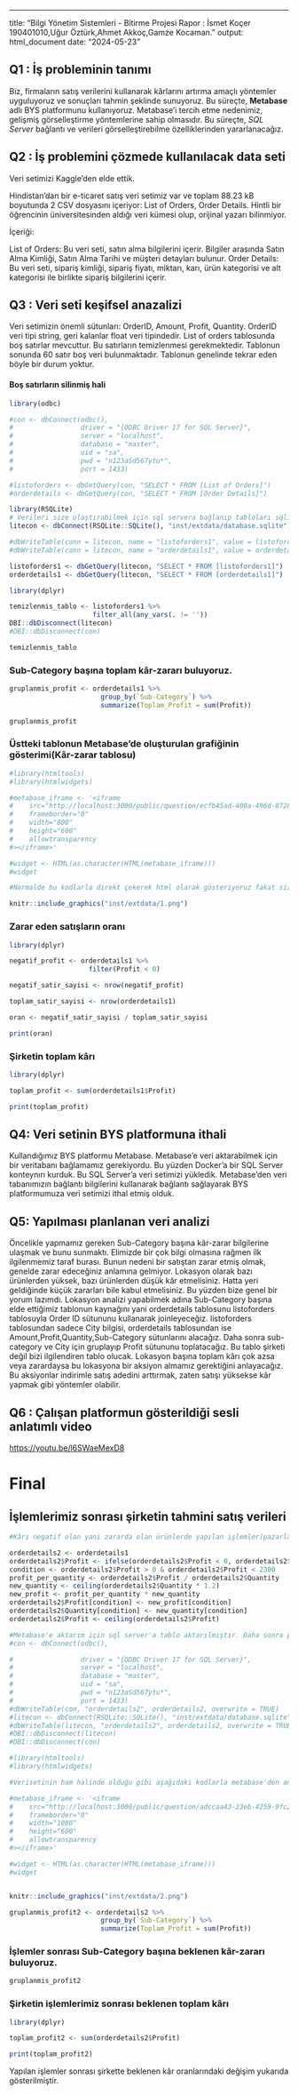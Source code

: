 ------------------------------------------------------------------------

title: "Bilgi Yönetim Sistemleri - Bitirme Projesi Rapor : İsmet Koçer 190401010,Uğur Öztürk,Ahmet Akkoç,Gamze Kocaman." output: html_document date: "2024-05-23"

## Q1 : İş probleminin tanımı

Biz, firmaların satış verilerini kullanarak kârlarını artırma amaçlı yöntemler uyguluyoruz ve sonuçları tahmin şeklinde sunuyoruz. Bu süreçte, **Metabase** adlı BYS platformunu kullanıyoruz. Metabase'i tercih etme nedenimiz, gelişmiş görselleştirme yöntemlerine sahip olmasıdır. Bu süreçte, *SQL Server* bağlantı ve verileri görselleştirebilme özelliklerinden yararlanacağız.

## Q2 : İş problemini çözmede kullanılacak data seti

Veri setimizi Kaggle'den elde ettik.

Hindistan’dan bir e-ticaret satış veri setimiz var ve toplam 88.23 kB boyutunda 2 CSV dosyasını içeriyor: List of Orders, Order Details. Hintli bir öğrencinin üniversitesinden aldığı veri kümesi olup, orijinal yazarı bilinmiyor.

İçeriği:

List of Orders: Bu veri seti, satın alma bilgilerini içerir. Bilgiler arasında Satın Alma Kimliği, Satın Alma Tarihi ve müşteri detayları bulunur. Order Details: Bu veri seti, sipariş kimliği, sipariş fiyatı, miktarı, karı, ürün kategorisi ve alt kategorisi ile birlikte sipariş bilgilerini içerir.

## Q3 : Veri seti keşifsel anazalizi

Veri setimizin önemli sütunları: OrderID, Amount, Profit, Quantity. OrderID veri tipi string, geri kalanlar float veri tipindedir. List of orders tablosunda boş satırlar mevcuttur. Bu satırların temizlenmesi gerekmektedir. Tablonun sonunda 60 satır boş veri bulunmaktadır. Tablonun genelinde tekrar eden böyle bir durum yoktur.


#### Boş satırların silinmiş hali

```r
library(odbc)

#con <- dbConnect(odbc(),
#                 driver = "{ODBC Driver 17 for SQL Server}",
#                 server = "localhost",
#                 database = "master",
#                 uid = "sa",
#                 pwd = "n123aSd567ytu*",
#                 port = 1433)

#listoforders <- dbGetQuery(con, "SELECT * FROM [List of Orders]")
#orderdetails <- dbGetQuery(con, "SELECT * FROM [Order Details]")

library(RSQLite)
# Verileri size ulaştırabilmek için sql servera bağlanıp tabloları sqlite olarak proje dosyalarının içine kaydettik.
litecon <- dbConnect(RSQLite::SQLite(), "inst/extdata/database.sqlite")

#dbWriteTable(conn = litecon, name = "listoforders1", value = listoforders, row.names = FALSE,overwrite = TRUE)
#dbWriteTable(conn = litecon, name = "orderdetails1", value = orderdetails, row.names = FALSE,overwrite = TRUE)

listoforders1 <- dbGetQuery(litecon, "SELECT * FROM [listoforders1]")
orderdetails1 <- dbGetQuery(litecon, "SELECT * FROM [orderdetails1]")

library(dplyr)

temizlenmis_tablo <- listoforders1 %>%
                     filter_all(any_vars(. != ''))
DBI::dbDisconnect(litecon)
#DBI::dbDisconnect(con)


```

```r
temizlenmis_tablo
```

### Sub-Category başına toplam kâr-zararı buluyoruz.

```r
gruplanmis_profit <- orderdetails1 %>%
                       group_by(`Sub-Category`) %>%
                       summarize(Toplam_Profit = sum(Profit))
```

```r
gruplanmis_profit
```

### Üstteki tablonun Metabase'de oluşturulan grafiğinin gösterimi(Kâr-zarar tablosu)

```r
#library(htmltools)
#library(htmlwidgets)

#metabase_iframe <- '<iframe
#    src="http://localhost:3000/public/question/ecfb45ad-400a-496d-8728-4bee203df452"
#    frameborder="0"
#    width="800"
#    height="600"
#    allowtransparency
#></iframe>'

#widget <- HTML(as.character(HTML(metabase_iframe)))
#widget

#Normalde bu kodlarla direkt çekerek html olarak gösteriyoruz fakat sizin bilgisayarınızda gözükebilmesi için üstteki kodları çalıştırıp çıkan html'i png haline getirerek dosyaların arasına koyduk.

knitr::include_graphics("inst/extdata/1.png")


```

### Zarar eden satışların oranı

```r
library(dplyr)

negatif_profit <- orderdetails1 %>%
                    filter(Profit < 0)

negatif_satir_sayisi <- nrow(negatif_profit)

toplam_satir_sayisi <- nrow(orderdetails1)

oran <- negatif_satir_sayisi / toplam_satir_sayisi

print(oran)
```

### Şirketin toplam kârı

```r
library(dplyr)

toplam_profit <- sum(orderdetails1$Profit)

print(toplam_profit)


```

## Q4: Veri setinin BYS platformuna ithali

Kullandığımız BYS platformu Metabase. Metabase'e veri aktarabilmek için bir veritabanı bağlamamız gerekiyordu. Bu yüzden Docker'a bir SQL Server konteynırı kurduk. Bu SQL Server'a veri setimizi yükledik. Metabase'den veri tabanımızın bağlantı bilgilerini kullanarak bağlantı sağlayarak BYS platformumuza veri setimizi ithal etmiş olduk.

## Q5: Yapılması planlanan veri analizi

Öncelikle yapmamız gereken Sub-Category başına kâr-zarar bilgilerine ulaşmak ve bunu sunmaktı. Elimizde bir çok bilgi olmasına rağmen ilk ilgilenmemiz taraf burası. Bunun nedeni bir satıştan zarar etmiş olmak, genelde zarar edeceğiniz anlamına gelmiyor. Lokasyon olarak bazı ürünlerden yüksek, bazı ürünlerden düşük kâr etmelisiniz. Hatta yeri geldiğinde küçük zararları bile kabul etmelisiniz. Bu yüzden bize genel bir yorum lazımdı. Lokasyon analizi yapabilmek adına Sub-Category başına elde ettiğimiz tablonun kaynağını yani orderdetails tablosunu listoforders tablosuyla Order ID sütununu kullanarak joinleyeceğiz. listoforders tablosundan sadece City bilgisi, orderdetails tablosundan ise Amount,Profit,Quantity,Sub-Category sütunlarını alacağız. Daha sonra sub-category ve City için gruplayıp Profit sütununu toplatacağız. Bu tablo şirketi değil bizi ilgilendiren tablo olucak. Lokasyon başına toplam kârı çok azsa veya zarardaysa bu lokasyona bir aksiyon almamız gerektiğini anlayacağız. Bu aksiyonlar indirimle satış adedini arttırmak, zaten satışı yüksekse kâr yapmak gibi yöntemler olabilir.

## Q6 : Çalışan platformun gösterildiği sesli anlatımlı video

<https://youtu.be/l6SWaeMexD8>


# Final 


## İşlemlerimiz sonrası şirketin tahmini satış verileri
```r
#Kârı negatif olan yani zararda olan ürünlerde yapılan işlemler(pazarlama,reklam,pazar analizi) sonrası %20 artış görüleceği varsayılmıştır. Zararda olmayan fakat kârı az olan ürünlerde ise satış adetinin %20 artacağı varsayılmıştır.

orderdetails2 <- orderdetails1
orderdetails2$Profit <- ifelse(orderdetails2$Profit < 0, orderdetails2$Profit * 0.8, orderdetails2$Profit)
condition <- orderdetails2$Profit > 0 & orderdetails2$Profit < 2300
profit_per_quantity <- orderdetails2$Profit / orderdetails2$Quantity
new_quantity <- ceiling(orderdetails2$Quantity * 1.2)
new_profit <- profit_per_quantity * new_quantity
orderdetails2$Profit[condition] <- new_profit[condition]
orderdetails2$Quantity[condition] <- new_quantity[condition]
orderdetails2$Profit <- ceiling(orderdetails2$Profit)

#Metabase'e aktarım için sql server'a tablo aktarılmıştır. Daha sonra paylaşım yapabilmek adına sqlite olarak proje içindeki database.sqlite veritabanına yazılmıştır.
#con <- dbConnect(odbc(),

#                 driver = "{ODBC Driver 17 for SQL Server}",
#                 server = "localhost",
#                 database = "master",
#                 uid = "sa",
#                 pwd = "n123aSd567ytu*",
#                 port = 1433)
#dbWriteTable(con, "orderdetails2", orderdetails2, overwrite = TRUE)
#litecon <- dbConnect(RSQLite::SQLite(), "inst/extdata/database.sqlite")
#dbWriteTable(litecon, "orderdetails2", orderdetails2, overwrite = TRUE)
#DBI::dbDisconnect(litecon)
#DBI::dbDisconnect(con)

#library(htmltools)
#library(htmlwidgets)

#Verisetinin ham halinde olduğu gibi aşağıdaki kodlarla metabase'den analizlerimiz sonrası oluşan grafiği direkt HTML olarak alabiliyoruz. Fakat knit'lediğimizde görüntüde sorun çıktığı için RStudio'da html olarak gelen veriyi direkt sağ altında çıkan butondan png olarak indirip projenin içine attık.

#metabase_iframe <- '<iframe
#    src="http://localhost:3000/public/question/adccaa43-23eb-4259-9fc2-3aa3a8a8f62f"
#    frameborder="0"
#    width="1080"
#    height="600"
#    allowtransparency
#></iframe>'

#widget <- HTML(as.character(HTML(metabase_iframe)))
#widget


knitr::include_graphics("inst/extdata/2.png")
```

```r
gruplanmis_profit2 <- orderdetails2 %>%
                       group_by(`Sub-Category`) %>%
                       summarize(Toplam_Profit = sum(Profit))
```

### İşlemler sonrası Sub-Category başına beklenen kâr-zararı buluyoruz.
```r
gruplanmis_profit2
```

### Şirketin işlemlerimiz sonrası beklenen toplam kârı

```r
library(dplyr)

toplam_profit2 <- sum(orderdetails2$Profit)

print(toplam_profit2)


```

Yapılan işlemler sonrası şirkette beklenen kâr oranlarındaki değişim yukarıda gösterilmiştir.
